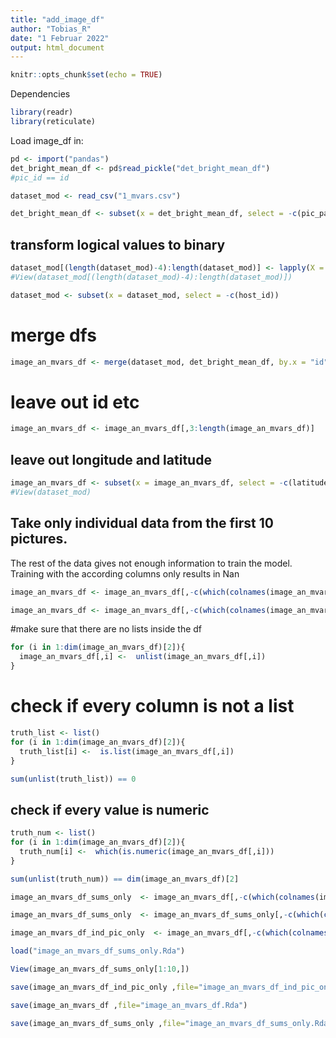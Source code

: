 ```yaml
---
title: "add_image_df"
author: "Tobias_R"
date: "1 Februar 2022"
output: html_document
---
```


```r
knitr::opts_chunk$set(echo = TRUE)
```

Dependencies
```r
library(readr)
library(reticulate)
```


Load image_df in:

```r
pd <- import("pandas")
det_bright_mean_df <- pd$read_pickle("det_bright_mean_df")
#pic_id == id
```


```r
dataset_mod <- read_csv("1_mvars.csv")
```


```r
det_bright_mean_df <- subset(x = det_bright_mean_df, select = -c(pic_paths,detect_obj))
```


## transform logical values to binary 
```r
dataset_mod[(length(dataset_mod)-4):length(dataset_mod)] <- lapply(X = dataset_mod[(length(dataset_mod)-4):length(dataset_mod)], FUN = as.numeric)
#View(dataset_mod[(length(dataset_mod)-4):length(dataset_mod)])
```

```r
dataset_mod <- subset(x = dataset_mod, select = -c(host_id))
```

# merge dfs
```r
image_an_mvars_df <- merge(dataset_mod, det_bright_mean_df, by.x = "id", by.y = "pic_id")
```

# leave out id etc
```r
image_an_mvars_df <- image_an_mvars_df[,3:length(image_an_mvars_df)]
```

## leave out longitude and latitude
```r
image_an_mvars_df <- subset(x = image_an_mvars_df, select = -c(latitude, longitude))
#View(dataset_mod)
```

## Take only individual data from the first 10 pictures. 
The rest of the data gives not enough information to train the model. Training with the according columns only results in Nan
```r
image_an_mvars_df <- image_an_mvars_df[,-c(which(colnames(image_an_mvars_df) == "Alarm_clock_pic_11"):which(colnames(image_an_mvars_df) == "Washing_machine_pic_17"))]
```

```r
image_an_mvars_df <- image_an_mvars_df[,-c(which(colnames(image_an_mvars_df) == "brightness_pic_11"):which(colnames(image_an_mvars_df) == "brightness_pic_17"))]
```


#make sure that there are no lists inside the df
```r
for (i in 1:dim(image_an_mvars_df)[2]){
  image_an_mvars_df[,i] <-  unlist(image_an_mvars_df[,i])
}
```

# check if every column is not a list
```r
truth_list <- list()
for (i in 1:dim(image_an_mvars_df)[2]){
  truth_list[i] <-  is.list(image_an_mvars_df[,i])
}

sum(unlist(truth_list)) == 0
```
## check if every value is numeric
```r
truth_num <- list()
for (i in 1:dim(image_an_mvars_df)[2]){
  truth_num[i] <-  which(is.numeric(image_an_mvars_df[,i]))
}

sum(unlist(truth_num)) == dim(image_an_mvars_df)[2]
```


```r
image_an_mvars_df_sums_only  <- image_an_mvars_df[,-c(which(colnames(image_an_mvars_df) == "Bathroom_cabinet_pic_0"):which(colnames(image_an_mvars_df) == "Washing_machine_pic_10"))]
```

```r
image_an_mvars_df_sums_only  <- image_an_mvars_df_sums_only[,-c(which(colnames(image_an_mvars_df_sums_only) == "obj_sum"))]
```



```r
image_an_mvars_df_ind_pic_only  <- image_an_mvars_df[,-c(which(colnames(image_an_mvars_df) == "obj_sum"):which(colnames(image_an_mvars_df) == "Washing_machine_sum"))]
```

```r
load("image_an_mvars_df_sums_only.Rda")
```


```r
View(image_an_mvars_df_sums_only[1:10,])
```

```r
save(image_an_mvars_df_ind_pic_only ,file="image_an_mvars_df_ind_pic_only.Rda")
```


```r
save(image_an_mvars_df ,file="image_an_mvars_df.Rda")
```

```r
save(image_an_mvars_df_sums_only ,file="image_an_mvars_df_sums_only.Rda")
```



